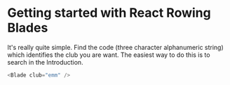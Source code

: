 
<Meta title="Example/Getting started" />

# Getting started with React Rowing Blades

It's really quite simple. Find the code (three character alphanumeric string) which identifies the club you are want. The easiest way to do this is to search in the <LinkTo kind="Example/Introduction" story="page">Introduction</LinkTo>.

```js
<Blade club="emm" />
```

<div>
  <Blade club="emm" />
</div>
